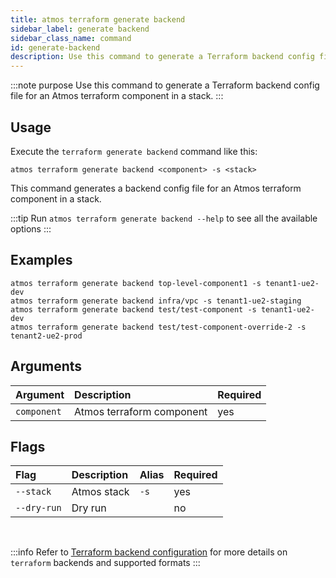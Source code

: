 ```yaml
---
title: atmos terraform generate backend
sidebar_label: generate backend
sidebar_class_name: command
id: generate-backend
description: Use this command to generate a Terraform backend config file for an Atmos terraform component in a stack.
---
```


:::note purpose
Use this command to generate a Terraform backend config file for an Atmos terraform component in a stack.
:::

<Screengrab title="atmos terraform generate backend --help" slug="atmos-terraform-generate-backend--help" />

## Usage

Execute the `terraform generate backend` command like this:

```shell
atmos terraform generate backend <component> -s <stack>
```

This command generates a backend config file for an Atmos terraform component in a stack.

:::tip
Run `atmos terraform generate backend --help` to see all the available options
:::

## Examples

```shell
atmos terraform generate backend top-level-component1 -s tenant1-ue2-dev
atmos terraform generate backend infra/vpc -s tenant1-ue2-staging
atmos terraform generate backend test/test-component -s tenant1-ue2-dev
atmos terraform generate backend test/test-component-override-2 -s tenant2-ue2-prod
```

## Arguments

| Argument    | Description               | Required |
|:------------|:--------------------------|:---------|
| `component` | Atmos terraform component | yes      |

## Flags

| Flag        | Description | Alias | Required |
|:------------|:------------|:------|:---------|
| `--stack`   | Atmos stack | `-s`  | yes      |
| `--dry-run` | Dry run     |       | no       |

<br/>

:::info
Refer to [Terraform backend configuration](https://developer.hashicorp.com/terraform/language/settings/backends/configuration) for more details
on `terraform` backends and supported formats
:::
